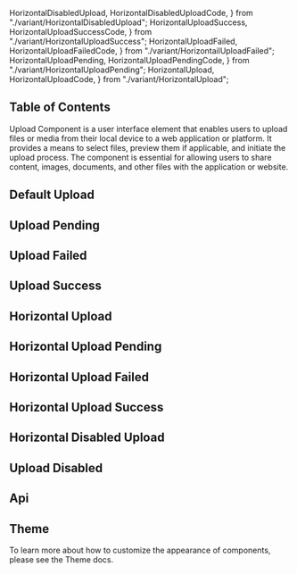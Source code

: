  HorizontalDisabledUpload,
  HorizontalDisabledUploadCode,
} from "./variant/HorizontalDisabledUpload";
  HorizontalUploadSuccess,
  HorizontalUploadSuccessCode,
} from "./variant/HorizontalUploadSuccess";
  HorizontalUploadFailed,
  HorizontalUploadFailedCode,
} from "./variant/HorizontailUploadFailed";
  HorizontalUploadPending,
  HorizontalUploadPendingCode,
} from "./variant/HorizontalUploadPending";
  HorizontalUpload,
  HorizontalUploadCode,
} from "./variant/HorizontalUpload";


## Table of Contents

Upload Component is a user interface element that enables users to upload files or media from their local device to a web application or platform. It provides a means to select files, preview them if applicable, and initiate the upload process. The component is essential for allowing users to share content, images, documents, and other files with the application or website.

## Default Upload

<CodePreview code={DefaultUploadCode}>
  <DefaultUpload />
</CodePreview>

## Upload Pending

<CodePreview code={UploadPendingCode}>
  <UploadPending />
</CodePreview>

## Upload Failed

<CodePreview code={UploadFailedCode}>
  <UploadFailed />
</CodePreview>

## Upload Success

<CodePreview code={UploadSuccessCode}>
  <UploadSuccess />
</CodePreview>

## Horizontal Upload

<CodePreview code={HorizontalUploadCode}>
  <HorizontalUpload />
</CodePreview>

## Horizontal Upload Pending

<CodePreview code={HorizontalUploadPendingCode}>
  <HorizontalUploadPending />
</CodePreview>

## Horizontal Upload Failed

<CodePreview code={HorizontalUploadFailedCode}>
  <HorizontalUploadFailed />
</CodePreview>

## Horizontal Upload Success

<CodePreview code={HorizontalUploadSuccessCode}>
  <HorizontalUploadSuccess />
</CodePreview>

## Horizontal Disabled Upload

<CodePreview code={HorizontalDisabledUploadCode}>
  <HorizontalDisabledUpload />
</CodePreview>

## Upload Disabled

<CodePreview code={UploadDisabledCode}>
  <UploadDisabled />
</CodePreview>

## Api

<ComponentApi data={uploadApiData} />

## Theme

To learn more about how to customize the appearance of components, please see the Theme docs.

<CssThemePreview code={useTheme().theme.upload} />

